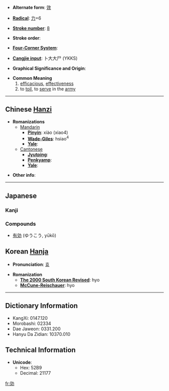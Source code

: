 * '''Alternate form''': [[效]]

* '''[[Wiktionary:Chinese radical index| Radical]]''': [[Wiktionary:Chinese radical index 力|力]]+6

* '''[[Wiktionary:Chinese total strokes index|Stroke number]]''': [[Wiktionary:Chinese total strokes index 8|8]]

* '''Stroke order''': 

* '''[[Wiktionary:Chinese four corner index|Four-Corner System]]''': 

* '''[[Wiktionary:Chinese Cangjie index|Cangjie input]]''': 卜大大尸 (YKKS)

* '''Graphical Significance and Origin''': 

* '''Common Meaning'''
*#[[efficacious]], [[effectiveness]]
*# to [[toil]], to [[serve]] in the [[army]]

----

== Chinese [[Hanzi]] ==

* '''Romanizations'''
** [[Mandarin]]
*** '''[[Pinyin]]''': xiào (xiao4)
*** '''[[Wade-Giles]]''': hsiao<sup>4</sup>
*** '''[[Yale]]''': 
**[[Cantonese]]
***'''[[Jyutping]]''':
***'''[[Penkyamp]]''': 
***'''[[Yale]]''': 

* '''Other info''': 

----

== Japanese ==
===Kanji===
{{kanji|[[こう]] ([[kō]])|[[きく]] ([[kiku]]), [[ならう]] ([[narau]]), [[いたす]] ([[itasu]])}}

===Compounds===
*[[有効]] (ゆうこう, yūkō)

== Korean [[Hanja]] ==

* '''Pronunciation''': [[효]]

* '''Romanization'''
** '''[[The 2000 South Korean Revised Romanization|The 2000 South Korean Revised]]''': hyo
** '''[[McCune-Reischauer]]''': hyo

----

== Dictionary Information ==

* KangXi: 0147.120
* Morobashi: 02334
* Dae Jaweon: 0331.200
* Hanyu Da Zidian: 10370.010

== Technical Information ==

* '''Unicode''':
** Hex: 52B9
** Decimal: 21177

[[fr:効]]